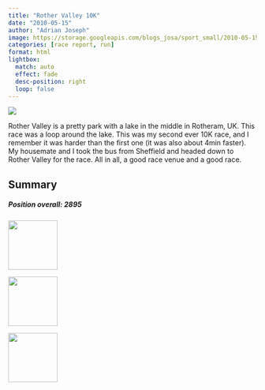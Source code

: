 ```yaml
---
title: "Rother Valley 10K"
date: "2010-05-15"
author: "Adrian Joseph"
image: https://storage.googleapis.com/blogs_josa/sport_small/2010-05-15_ROTHER_VALLEY_10K/img/01.png
categories: [race report, run]
format: html
lightbox:
  match: auto
  effect: fade
  desc-position: right
  loop: false
---
```


![](https://storage.googleapis.com/blogs_josa/sport_small/2010-05-15_ROTHER_VALLEY_10K/img/01.png)

Rother Valley is a pretty park with a lake in the middle in Rotheram, UK. This race was a loop around the lake. This was my second ever 10K race, and I remember it was harder than the first one (it was also about 4min faster). My housemate and I took the bus from Sheffield and headed down to Rother Valley for the race. All in all, a good race venue and a good race.

## Summary

```{=html}
<div class="row g-4">
  
  <div class="col-md-4">
  <div class="card h-100 bg-info text-white">
  <div class="card-body">
  <h5 class="card-title"><b>Position overall: 2895</b></h5>
  <p class="card-text"></p>
  </div>
  </div>
  </div>
  
  </div>
  
  ```




::: {layout-ncol=4}
![](https://storage.googleapis.com/blogs_josa/sport_small/2010-05-15_ROTHER_VALLEY_10K/img/01.png){ width="100" group="hi" }

![](https://storage.googleapis.com/blogs_josa/sport_small/2010-05-15_ROTHER_VALLEY_10K/img/02.jpg){ width="100" group="hi" }

![](https://storage.googleapis.com/blogs_josa/sport_small/2010-05-15_ROTHER_VALLEY_10K/img/03.jpg){ width="100" group="hi" }


:::
